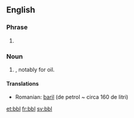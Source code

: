 {{also|BBL}}
==English==

===Phrase===
{{infl|en|phrase}}

# {{internet}} {{abbreviation of|be back later}}

===Noun===
{{en-noun}}

# {{abbreviation of|barrel|nodot=1}}, notably for oil.

====Translations====
{{trans-top|abbreviation for "barrels"}}
* Romanian: [[baril]] (de petrol ~ circa 160 de litri)
{{trans-mid}}
{{trans-bottom}}

[[et:bbl]]
[[fr:bbl]]
[[sv:bbl]]